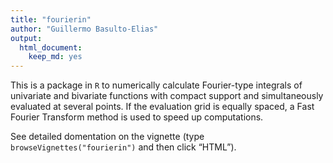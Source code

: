 ```yaml
---
title: "fourierin"
author: "Guillermo Basulto-Elias"
output: 
  html_document: 
    keep_md: yes
---
```


This is a package in `R` to numerically calculate Fourier-type integrals of univariate and bivariate  functions with compact support and simultaneously evaluated at several points. If the evaluation grid is equally spaced, a Fast Fourier Transform method is used to speed up computations.

See detailed domentation on the vignette (type `browseVignettes("fourierin")` and then click "HTML"). 
